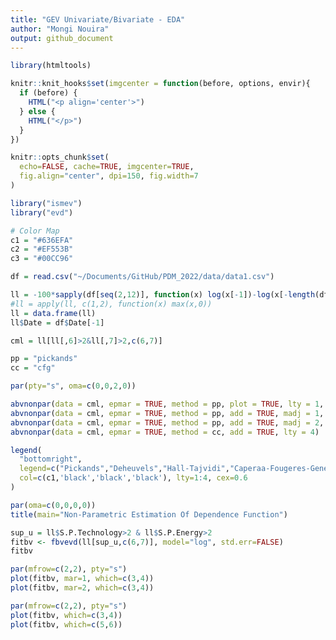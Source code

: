 ```yaml
---
title: "GEV Univariate/Bivariate - EDA"
author: "Mongi Nouira"
output: github_document
---
```


```r
library(htmltools)

knitr::knit_hooks$set(imgcenter = function(before, options, envir){
  if (before) {
    HTML("<p align='center'>")
  } else {
    HTML("</p>")
  }
})

knitr::opts_chunk$set(
  echo=FALSE, cache=TRUE, imgcenter=TRUE, 
  fig.align="center", dpi=150, fig.width=7
)

library("ismev")
library("evd")

# Color Map
c1 = "#636EFA"
c2 = "#EF553B"
c3 = "#00CC96"
```

```r
df = read.csv("~/Documents/GitHub/PDM_2022/data/data1.csv")

ll = -100*sapply(df[seq(2,12)], function(x) log(x[-1])-log(x[-length(df$Date)]))
#ll = apply(ll, c(1,2), function(x) max(x,0))
ll = data.frame(ll)
ll$Date = df$Date[-1]
```

```r
cml = ll[ll[,6]>2&ll[,7]>2,c(6,7)]

pp = "pickands"
cc = "cfg"

par(pty="s", oma=c(0,0,2,0))

abvnonpar(data = cml, epmar = TRUE, method = pp, plot = TRUE, lty = 1, col=c1)
abvnonpar(data = cml, epmar = TRUE, method = pp, add = TRUE, madj = 1, lty = 2)
abvnonpar(data = cml, epmar = TRUE, method = pp, add = TRUE, madj = 2, lty = 3)
abvnonpar(data = cml, epmar = TRUE, method = cc, add = TRUE, lty = 4)

legend(
  "bottomright", 
  legend=c("Pickands","Deheuvels","Hall-Tajvidi","Caperaa-Fougeres-Genest"), 
  col=c(c1,'black','black','black'), lty=1:4, cex=0.6
)

par(oma=c(0,0,0,0))
title(main="Non-Parametric Estimation Of Dependence Function")
```

```r
sup_u = ll$S.P.Technology>2 & ll$S.P.Energy>2
fitbv <- fbvevd(ll[sup_u,c(6,7)], model="log", std.err=FALSE)
fitbv
```

```r
par(mfrow=c(2,2), pty="s")
plot(fitbv, mar=1, which=c(3,4))
plot(fitbv, mar=2, which=c(3,4))
```

```r
par(mfrow=c(2,2), pty="s")
plot(fitbv, which=c(3,4))
plot(fitbv, which=c(5,6))
```